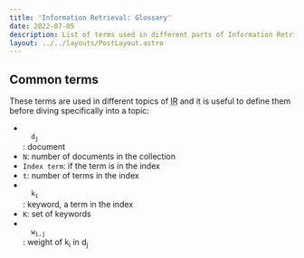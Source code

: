 ```yaml
---
title: 'Information Retrieval: Glossary'
date: 2022-07-05
description: List of terms used in different parts of Information Retrieval
layout: ../../layouts/PostLayout.astro
---
```



<InformationRetrievalPreface />

## Common terms

These terms are used in different topics of <abbr title="Information Retrieval">IR</abbr> and it is useful to define them before diving specifically into a topic:

- <code>
  	d<sub>j</sub>
  </code>
  : document
- `N`: number of documents in the collection
- `Index term`: if the term is in the index
- `t`: number of terms in the index
- <code>
  	k<sub>i</sub>
  </code>
  : keyword, a term in the index
- <code>K</code>: set of keywords
- <code>
  	w<sub>i,j</sub>
  </code>
  : weight of k<sub>i</sub> in d<sub>j</sub>
